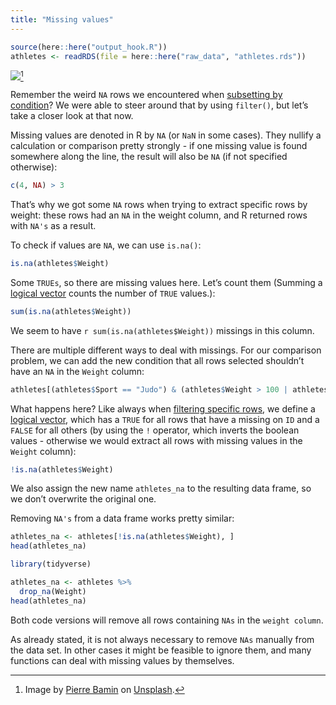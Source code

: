 ```yaml
---
title: "Missing values"
---
```


```r
source(here::here("output_hook.R"))
athletes <- readRDS(file = here::here("raw_data", "athletes.rds"))
```

![](missing.jpg)[^1]

Remember the weird `NA` rows we encountered when [subsetting by condition]()? We were able to steer around that by using `filter()`, but let's take a closer look at that now.

Missing values are denoted in R by `NA` (or `NaN` in some cases). They nullify a calculation or comparison pretty strongly - if one missing value is found somewhere along the line, the result will also be `NA` (if not specified otherwise):

```r
c(4, NA) > 3
```

That's why we got some `NA` rows when trying to extract specific rows by weight: these rows had an `NA` in the weight column, and R returned rows with `NA's` as a result.

To check if values are `NA`, we can use `is.na()`:

```r
is.na(athletes$Weight)
```

Some `TRUEs`, so there are missing values here. Let's count them (Summing a [logical vector](../basics/basics.qmd#comparisons-and-logical-operators) counts the number of `TRUE` values.):

```r
sum(is.na(athletes$Weight))
```

We seem to have `r sum(is.na(athletes$Weight))` missings in this column.

There are multiple different ways to deal with missings. For our comparison problem, we can add the new condition that all rows selected shouldn't have an `NA` in the `Weight` column:

```r
athletes[(athletes$Sport == "Judo") & (athletes$Weight > 100 | athletes$Weight < 50) & !is.na(athletes$Weight), ]
```

What happens here? Like always when [filtering specific rows](https://nickhaf.github.io/r_tutorial/qmd/subsetting/subsetting.html#conditional-filtering), we define a [logical vector](https://nickhaf.github.io/r_tutorial/qmd/basics/basics.html#comparisons-and-logical-operators), which has a `TRUE` for all rows that have a missing on `ID` and a `FALSE` for all others (by using the `!` operator, which inverts the boolean values - otherwise we would extract all rows with missing values in the `Weight` column):

```r
!is.na(athletes$Weight)
```

We also assign the new name `athletes_na` to the resulting data frame, so we don't overwrite the original one.

Removing `NA's` from a data frame works pretty similar:

```r
athletes_na <- athletes[!is.na(athletes$Weight), ]
head(athletes_na)
```

::: tidy
```r
library(tidyverse)

athletes_na <- athletes %>%
  drop_na(Weight)
head(athletes_na)
```
:::

Both code versions will remove all rows containing `NAs` in the `weight column`.

As already stated, it is not always necessary to remove `NAs` manually from the data set. In other cases it might be feasible to ignore them, and many functions can deal with missing values by themselves.


[^1]: Image by [Pierre Bamin](https://unsplash.com/de/@bamin?utm_source=unsplash&utm_medium=referral&utm_content=creditCopyText) on [Unsplash](https://unsplash.com/de/fotos/5B0IXL2wAQ0?utm_source=unsplash&utm_medium=referral&utm_content=creditCopyText).